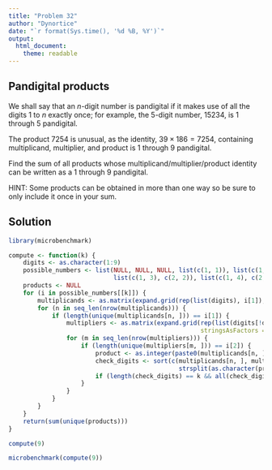 ```yaml
---
title: "Problem 32"
author: "Dynortice"
date: "`r format(Sys.time(), '%d %B, %Y')`"
output:
  html_document:
    theme: readable
---
```

## Pandigital products

We shall say that an $n$-digit number is pandigital if it makes use of all the digits $1$ to $n$ exactly once; for example, the $5$-digit number, $15234$, is $1$ through $5$ pandigital.

The product $7254$ is unusual, as the identity, $39 \times 186 = 7254$, containing multiplicand, multiplier, and product is $1$ through $9$ pandigital.

Find the sum of all products whose multiplicand/multiplier/product identity can be written as a $1$ through $9$ pandigital.

HINT: Some products can be obtained in more than one way so be sure to only include it once in your sum.

## Solution
```r
library(microbenchmark)
```
```r
compute <- function(k) {
    digits <- as.character(1:9)
    possible_numbers <- list(NULL, NULL, NULL, list(c(1, 1)), list(c(1, 2)), list(c(1, 2)), list(c(1, 3), c(2, 2)),
                             list(c(1, 3), c(2, 2)), list(c(1, 4), c(2, 3)))
    products <- NULL
    for (i in possible_numbers[[k]]) {
        multiplicands <- as.matrix(expand.grid(rep(list(digits), i[1]), stringsAsFactors = FALSE))
        for (n in seq_len(nrow(multiplicands))) {
            if (length(unique(multiplicands[n, ])) == i[1]) {
                multipliers <- as.matrix(expand.grid(rep(list(digits[!digits %in% multiplicands[n, ]]), i[2]),
                                                     stringsAsFactors = FALSE))
                for (m in seq_len(nrow(multipliers))) {
                    if (length(unique(multipliers[m, ])) == i[2]) {
                        product <- as.integer(paste0(multiplicands[n, ], collapse = "")) * as.integer(paste0(multipliers[m, ], collapse = ""))
                        check_digits <- sort(c(multiplicands[n, ], multipliers[m, ],
                                               strsplit(as.character(product), NULL)[[1]]))
                        if (length(check_digits) == k && all(check_digits == digits)) products <- c(products, product)
                    }
                }
            }
        }
    }
    return(sum(unique(products)))
}

```
```r
compute(9)
```
```r
microbenchmark(compute(9))
```
